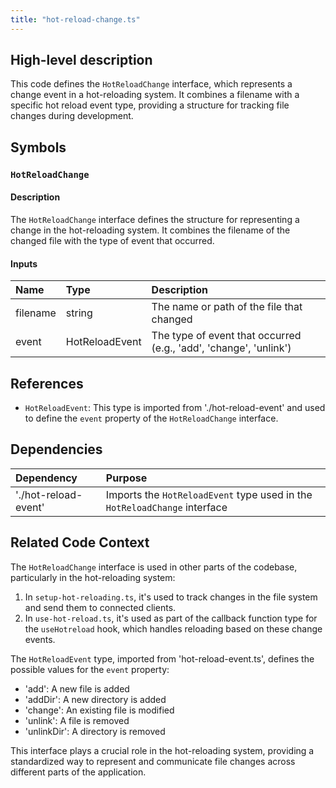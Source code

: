 ```yaml
---
title: "hot-reload-change.ts"
---
```


## High-level description
This code defines the `HotReloadChange` interface, which represents a change event in a hot-reloading system. It combines a filename with a specific hot reload event type, providing a structure for tracking file changes during development.

## Symbols

### `HotReloadChange`
#### Description
The `HotReloadChange` interface defines the structure for representing a change in the hot-reloading system. It combines the filename of the changed file with the type of event that occurred.

#### Inputs
| Name | Type | Description |
|:-----|:-----|:------------|
| filename | string | The name or path of the file that changed |
| event | HotReloadEvent | The type of event that occurred (e.g., 'add', 'change', 'unlink') |

## References
- `HotReloadEvent`: This type is imported from './hot-reload-event' and used to define the `event` property of the `HotReloadChange` interface.

## Dependencies
| Dependency | Purpose |
|:-----------|:--------|
| './hot-reload-event' | Imports the `HotReloadEvent` type used in the `HotReloadChange` interface |

## Related Code Context
The `HotReloadChange` interface is used in other parts of the codebase, particularly in the hot-reloading system:

1. In `setup-hot-reloading.ts`, it's used to track changes in the file system and send them to connected clients.
2. In `use-hot-reload.ts`, it's used as part of the callback function type for the `useHotreload` hook, which handles reloading based on these change events.

The `HotReloadEvent` type, imported from 'hot-reload-event.ts', defines the possible values for the `event` property:
- 'add': A new file is added
- 'addDir': A new directory is added
- 'change': An existing file is modified
- 'unlink': A file is removed
- 'unlinkDir': A directory is removed

This interface plays a crucial role in the hot-reloading system, providing a standardized way to represent and communicate file changes across different parts of the application.